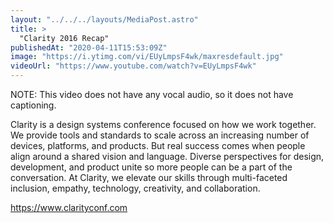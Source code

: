 ```yaml
---
layout: "../../../layouts/MediaPost.astro"
title: >
  "Clarity 2016 Recap"
publishedAt: "2020-04-11T15:53:09Z"
image: "https://i.ytimg.com/vi/EUyLmpsF4wk/maxresdefault.jpg"
videoUrl: "https://www.youtube.com/watch?v=EUyLmpsF4wk"
---
```


NOTE: This video does not have any vocal audio, so it does not have captioning.

Clarity is a design systems conference focused on how we work together. We provide tools and standards to scale across an increasing number of devices, platforms, and products. But real success comes when people align around a shared vision and language. Diverse perspectives for design, development, and product unite so more people can be a part of the conversation. At Clarity, we elevate our skills through multi-faceted inclusion, empathy, technology, creativity, and collaboration.

https://www.clarityconf.com
